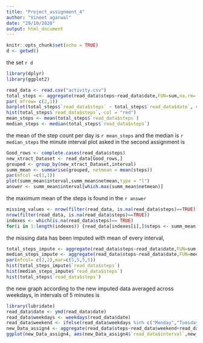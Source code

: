 ---
title: "Project_assignment_4"
author: "Vineet agarwal"
date: "29/10/2020"
output: html_document
---


```{r setup, include=FALSE}
knitr::opts_chunk$set(echo = TRUE)
d <- getwd()
```
the set `r d`

```{r mean_total_Steps}
library(dplyr)
library(ggplot2)

read_data <- read.csv("activity.csv")
total_steps <- aggregate(read_data$steps~read_data$date,FUN=sum,na.rm= TRUE)
par( mfrow= c(2,1))
barplot(total_steps$`read_data$steps` ~ total_steps$`read_data$date`, col = "red")
hist(total_steps$`read_data$steps`, col = "red")
mean_steps <- mean(total_steps$`read_data$steps`)
median_steps <- median(total_steps$`read_data$steps`)
```
the mean of the step count per day is `r mean_steps` and the median is `r median_steps`
the minute interval plot asked in the second assignment is 
```{r interval_wise_summation,echo=FALSE}
Good_rows <- complete.cases(read_data$steps)
new_xtract_Dataset <- read_data[Good_rows,]
grouped <- group_by(new_xtract_Dataset,interval)
summ_mean <- summarise(grouped, netmean = mean(steps))
par(mfcol =c(1,1))
plot(summ_mean$interval,summ_mean$netmean,type = "l")
answer <- summ_mean$interval[which.max(summ_mean$netmean)]
```
the maximum mean of the steps is found in the `r answer`
``` {r missingvalues,echo=FALSE}

missing_values <- nrow(filter(read_data, is.na(read_data$steps)==TRUE))
nrow(filter(read_data, is.na(read_data$steps)==TRUE))
indexes <- which(is.na(read_data$steps)== TRUE)
for(i in 1:length(indexes)) {read_data[indexes[i],]$steps <- summ_mean[which(summ_mean$interval==read_data[indexes[i],]$interval),]$netmean}
```
the missing data has been imputed with mean of every interval, 
```{r sum , echo= FALSE}

total_steps_impute <- aggregate(read_data$steps~read_data$date,FUN=sum,na.rm= TRUE)
median_steps_impute <- aggregate(read_data$steps~read_data$date,FUN=median,na.rm= TRUE)
par(mfcol= c(2,2),mar=c(5,5,5,5))
hist(total_steps_impute$`read_data$steps`)
hist(median_steps_impute$`read_data$steps`)
hist(total_steps$`read_data$steps`)
```
the new graph according to the new imputed data averaged across weekdays, in intervals of 5 minutes is 
```{r code_to_plot_assign4 }
library(lubridate)
read_data$date <- ymd(read_data$date)
read_data$weekdays <- weekdays(read_data$date)
read_data$weekend <- ifelse(read_data$weekdays %in% c("Monday","Tuesday","Wednesday","Thursday","Friday"),"Weekday","Weekend")
new_Data_assign4 <- aggregate(read_data$steps~read_data$weekend+read_data$interval,FUN = mean)
ggplot(new_Data_assign4, aes(new_Data_assign4$`read_data$interval`,new_Data_assign4$`read_data$steps`))+ facet_grid(new_Data_assign4$`read_data$weekend`~.) + geom_line()
```

